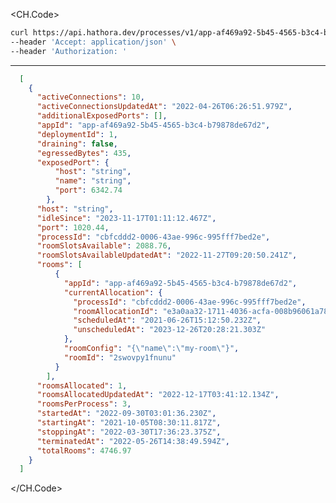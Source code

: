 
<CH.Code>
```bash Example Request
curl https://api.hathora.dev/processes/v1/app-af469a92-5b45-4565-b3c4-b79878de67d2/list/running \
--header 'Accept: application/json' \
--header 'Authorization: '
```
---

```json Example Response
  [
    {
      "activeConnections": 10,
      "activeConnectionsUpdatedAt": "2022-04-26T06:26:51.979Z",
      "additionalExposedPorts": [],
      "appId": "app-af469a92-5b45-4565-b3c4-b79878de67d2",
      "deploymentId": 1,
      "draining": false,
      "egressedBytes": 435,
      "exposedPort": {
          "host": "string",
          "name": "string",
          "port": 6342.74
        },
      "host": "string",
      "idleSince": "2023-11-17T01:11:12.467Z",
      "port": 1020.44,
      "processId": "cbfcddd2-0006-43ae-996c-995fff7bed2e",
      "roomSlotsAvailable": 2088.76,
      "roomSlotsAvailableUpdatedAt": "2022-11-27T09:20:50.241Z",
      "rooms": [
          {
            "appId": "app-af469a92-5b45-4565-b3c4-b79878de67d2",
            "currentAllocation": {
              "processId": "cbfcddd2-0006-43ae-996c-995fff7bed2e",
              "roomAllocationId": "e3a0aa32-1711-4036-acfa-008b96061a78",
              "scheduledAt": "2021-06-26T15:12:50.232Z",
              "unscheduledAt": "2023-12-26T20:28:21.303Z"
            },
            "roomConfig": "{\"name\":\"my-room\"}",
            "roomId": "2swovpy1fnunu"
          }
        ],
      "roomsAllocated": 1,
      "roomsAllocatedUpdatedAt": "2022-12-17T03:41:12.134Z",
      "roomsPerProcess": 3,
      "startedAt": "2022-09-30T03:01:36.230Z",
      "startingAt": "2021-10-05T08:30:11.817Z",
      "stoppingAt": "2022-03-30T17:36:23.375Z",
      "terminatedAt": "2022-05-26T14:38:49.594Z",
      "totalRooms": 4746.97
    }
  ]
```
</CH.Code>
